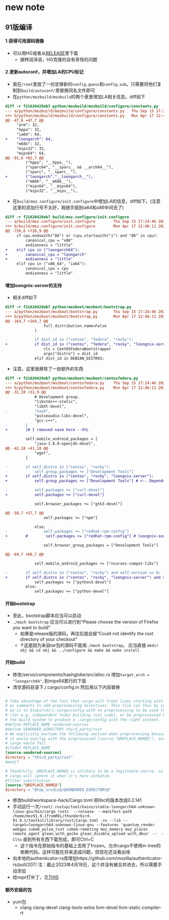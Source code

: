 # new note
91版编译
-----

#### 1.获得可用源码镜像

*   可以用HG或者从[RELEASE](https://archive.mozilla.org/pub/thunderbird/releases/)里下载
    *   据林润泽说，HG克隆的会有奇怪的问题
        

#### 2.更新autoconf，并增加LA的CPU标记

*   我在`/root`里放了一份足够新的`config.guess`和`config.sub`。只需要将他们复制到`build/autoconf/`里替换同名文件即可
*   在`python/mozbuild/mozbuild`的两个表里增加LA相关信息。diff如下

```diff
diff -r f21620428eb7 python/mozbuild/mozbuild/configure/constants.py
--- a/python/mozbuild/mozbuild/configure/constants.py   Thu Sep 15 17:24:46 2022 +0200
+++ b/python/mozbuild/mozbuild/configure/constants.py   Mon Apr 17 12:42:46 2023 +0800
@@ -47,6 +47,7 @@
     "arm": 32,
     "hppa": 32,
     "ia64": 64,
+    "loongarch": 64,
     "m68k": 32,
     "mips32": 32,
     "mips64": 64,
@@ -91,6 +92,7 @@
         ("hppa", "__hppa__"),
         ("sparc64", "__sparc__ && __arch64__"),
         ("sparc", "__sparc__"),
+        ("loongarch","__loongarch__"),
         ("m68k", "__m68k__"),
         ("mips64", "__mips64"),
         ("mips32", "__mips__"),
```

*   在`build/moz.configure/init.configure`中增加LA的信息，diff如下。(注意这里的添加行号不太好，我随手插到ia64和x86中间去了)

```diff
diff -r f21620428eb7 build/moz.configure/init.configure
--- a/build/moz.configure/init.configure        Thu Sep 15 17:24:46 2022 +0200
+++ b/build/moz.configure/init.configure        Mon Apr 17 12:46:11 2023 +0800
@@ -726,6 +726,9 @@
     if cpu.endswith("86") or (cpu.startswith("i") and "86" in cpu):
         canonical_cpu = "x86"
         endianness = "little"
+    elif cpu in ("loongarch64"):
+        canonical_cpu = "loongarch"
+        endianness = "little"
     elif cpu in ("x86_64", "ia64"):
         canonical_cpu = cpu
         endianness = "little"
```

#### 增加loongnix-server的支持

*   相关diff如下

```diff
diff -r f21620428eb7 python/mozboot/mozboot/bootstrap.py
--- a/python/mozboot/mozboot/bootstrap.py       Thu Sep 15 17:24:46 2022 +0200
+++ b/python/mozboot/mozboot/bootstrap.py       Mon Apr 17 12:46:11 2023 +0800
@@ -164,7 +164,7 @@
                 full_distribution_name=False
             )

-            if dist_id in ("centos", "fedora", "rocky"):
+            if dist_id in ("centos", "fedora", "rocky", "loongnix-server"):
                 cls = CentOSFedoraBootstrapper
                 args["distro"] = dist_id
             elif dist_id in DEBIAN_DISTROS:
```

*   注意。这里我移除了一些额外的东西

```diff
diff -r f21620428eb7 python/mozboot/mozboot/centosfedora.py
--- a/python/mozboot/mozboot/centosfedora.py    Thu Sep 15 17:24:46 2022 +0200
+++ b/python/mozboot/mozboot/centosfedora.py    Mon Apr 17 12:46:11 2023 +0800
@@ -31,10 +31,9 @@
             # Development group.
             "libstdc++-static",
             "libXt-devel",
-            "nasm",
             "pulseaudio-libs-devel",
             "gcc-c++",
-        ]
+        ]# I removed nasm here --XYL

         self.mobile_android_packages = [
             "java-1.8.0-openjdk-devel",
@@ -42,10 +41,10 @@
             "wget",
         ]

-        if self.distro in ("centos", "rocky"):
-            self.group_packages += ["Development Tools"]
+        if self.distro in ("centos", "rocky", "loongnix-server"):
+            self.group_packages += ["Development Tools"] # <-- Depends on this  --XYL

-            self.packages += ["curl-devel"]
+            self.packages += ["curl-devel"]

             self.browser_packages += ["gtk3-devel"]

@@ -58,7 +57,7 @@
                 self.packages += ["npm"]

             else:
-                self.packages += ["redhat-rpm-config"]
+        #        self.packages += ["redhat-rpm-config"] # loongnix-server does not contain this --XYL

                 self.browser_group_packages = ["Development Tools"]

@@ -69,7 +68,7 @@

             self.mobile_android_packages += ["ncurses-compat-libs"]

-        if self.distro in ("centos", "rocky") and self.version == 8:
+        if self.distro in ("centos", "rocky", "loongnix-server") and self.version == 8: # for loongnix-server the version is 8
             self.packages += ["python3-devel"]
         else:
             self.packages += ["python-devel"]
```

#### 开始bootstrap

*   至此，bootstrap脚本应当可以启动
*   `./mach bootstrap` 应当可以进行到“Please choose the version of Firefox you want to build”
    *   如果是release版的源码，再往后就会报“Could not identify the root directory of your checkout”
    *   ↑这是因为来自tar包的源码不能用`./mach bootstrap`。 应当直接 `mkdir obj && cd obj && ../configure && make && make install`

#### 开始build
*  修改/servo/components/hashglobe/src/alloc.rs 增加`target_arch = "loongarch64",`到mips64那行的下面
*  清空源码目录下./.cargo/config.in 然后用以下内容替换
```toml

# Take advantage of the fact that cargo will treat lines starting with #
# as comments to add preprocessing directives. This file can thus by copied
# as-is to $topsrcdir/.cargo/config with no preprocessing to be used there
# (for e.g. independent tasks building rust code), or be preprocessed by
# the build system to produce a .cargo/config with the right content.
#define REPLACE_NAME vendored-sources
#define VENDORED_DIRECTORY third_party/rust
# We explicitly exclude the following section when preprocessing because
# it would overlap with the preprocessed [source."@REPLACE_NAME@"], and
# cargo would fail.
#ifndef REPLACE_NAME
[source.vendored-sources]
directory = "third_party/rust"
#endif

# Thankfully, @REPLACE_NAME@ is unlikely to be a legitimate source, so
# cargo will ignore it when it's here verbatim.
#filter substitution
[source."@REPLACE_NAME@"]
directory = "@top_srcdir@/@VENDORED_DIRECTORY@"
```
*  修改build/workspace-hack/Cargo.toml  把libc的版本改成0.2.141
*  手动运行一次`/root/.rustup/toolchains/stable-loongarch64-unknown-linux-gnu/bin/cargo rustc  --release  --manifest-path /home/moz91.9.1fromREL/thunderbird-91.9.1/toolkit/library/rust/Cargo.toml -vv --lib --target=loongarch64-unknown-linux-gnu --features 'quantum_render webgpu cubeb_pulse_rust cubeb-remoting moz_memory moz_places remote_agent glean_with_gecko glean_disable_upload with_dbus' --  -Clto` 直到所有东西下载完成，即可Ctrl+C   
   *    这个指令在原始指令的基础上去除了frozen。允许cargo不使用in-tree的依赖代码。这样可能在将来造成问题，但现在还没看出啥
*  向本地的authenticator-rs库增加https://github.com/mozilla/authenticator-rs/pull/207/    注：截止2023年4月18日，这个并没有被合并进去，所以需要手动添加
*  给nspr打补丁，见[THIS](https://hg.mozilla.org/projects/nspr/rev/935cb7d70045c6aff422537733c83565b8a617b6)


#### 额外安装的包
*  yum包
   * clang clang-devel clang-tools-extra llvm-devel llvm-static  compiler-rt
